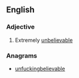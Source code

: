 ==English==

===Adjective===
{{en-adj}}
# {{context|slang|vulgar|lang=en}} Extremely [[unbelievable]]

===Anagrams===
* [[unfuckingbelievable#English|unfuckingbelievable]]